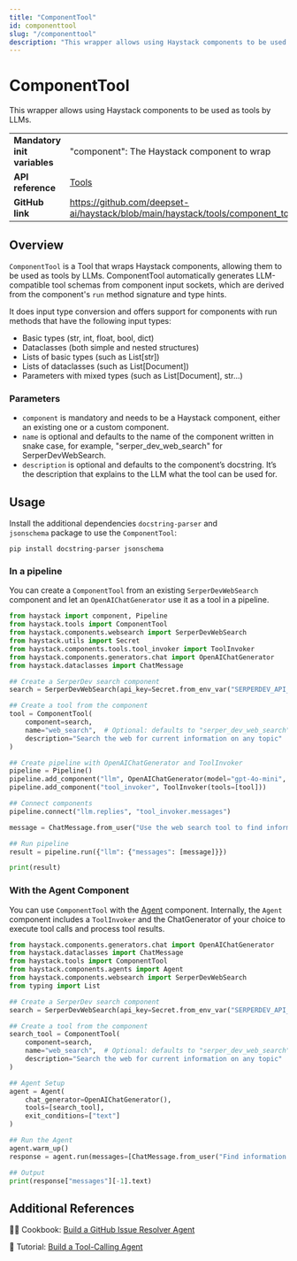 ```yaml
---
title: "ComponentTool"
id: componenttool
slug: "/componenttool"
description: "This wrapper allows using Haystack components to be used as tools by LLMs."
---
```


# ComponentTool

This wrapper allows using Haystack components to be used as tools by LLMs.

|  |  |
| --- | --- |
| **Mandatory init variables** | "component": The Haystack component to wrap                                         |
| **API reference**            | [Tools](/reference/tools-api)                       |
| **GitHub link**              | https://github.com/deepset-ai/haystack/blob/main/haystack/tools/component_tool.py |

## Overview

`ComponentTool` is a Tool that wraps Haystack components, allowing them to be used as tools by LLMs. ComponentTool automatically generates LLM-compatible tool schemas from component input sockets, which are derived from the component's `run` method signature and type hints.

It does input type conversion and offers support for components with run methods that have the following input types:

- Basic types (str, int, float, bool, dict)
- Dataclasses (both simple and nested structures)
- Lists of basic types (such as List[str])
- Lists of dataclasses (such as List[Document])
- Parameters with mixed types (such as List[Document], str...)

### Parameters

- `component` is mandatory and needs to be a Haystack component, either an existing one or a custom component.
- `name` is optional and defaults to the name of the component written in snake case, for example, "serper_dev_web_search" for SerperDevWebSearch.
- `description` is optional and defaults to the component’s docstring. It’s the description that explains to the LLM what the tool can be used for.

## Usage

Install the additional dependencies `docstring-parser` and `jsonschema` package to use the `ComponentTool`:

```shell
pip install docstring-parser jsonschema
```

### In a pipeline

You can create a `ComponentTool` from an existing `SerperDevWebSearch` component and let an `OpenAIChatGenerator` use it as a tool in a pipeline.

```python
from haystack import component, Pipeline
from haystack.tools import ComponentTool
from haystack.components.websearch import SerperDevWebSearch
from haystack.utils import Secret
from haystack.components.tools.tool_invoker import ToolInvoker
from haystack.components.generators.chat import OpenAIChatGenerator
from haystack.dataclasses import ChatMessage

## Create a SerperDev search component
search = SerperDevWebSearch(api_key=Secret.from_env_var("SERPERDEV_API_KEY"), top_k=3)

## Create a tool from the component
tool = ComponentTool(
    component=search,
    name="web_search",  # Optional: defaults to "serper_dev_web_search"
    description="Search the web for current information on any topic"  # Optional: defaults to component docstring
)

## Create pipeline with OpenAIChatGenerator and ToolInvoker
pipeline = Pipeline()
pipeline.add_component("llm", OpenAIChatGenerator(model="gpt-4o-mini", tools=[tool]))
pipeline.add_component("tool_invoker", ToolInvoker(tools=[tool]))

## Connect components
pipeline.connect("llm.replies", "tool_invoker.messages")

message = ChatMessage.from_user("Use the web search tool to find information about Nikola Tesla")

## Run pipeline
result = pipeline.run({"llm": {"messages": [message]}})

print(result)
```

### With the Agent Component

You can  use `ComponentTool` with the [Agent](../pipeline-components/agents-1/agent.mdx) component. Internally, the `Agent` component includes a `ToolInvoker` and the ChatGenerator of your choice to execute tool calls and process tool results.

```python
from haystack.components.generators.chat import OpenAIChatGenerator
from haystack.dataclasses import ChatMessage
from haystack.tools import ComponentTool
from haystack.components.agents import Agent
from haystack.components.websearch import SerperDevWebSearch
from typing import List

## Create a SerperDev search component
search = SerperDevWebSearch(api_key=Secret.from_env_var("SERPERDEV_API_KEY"), top_k=3)

## Create a tool from the component
search_tool = ComponentTool(
    component=search,
    name="web_search",  # Optional: defaults to "serper_dev_web_search"
    description="Search the web for current information on any topic"  # Optional: defaults to component docstring
)

## Agent Setup
agent = Agent(
    chat_generator=OpenAIChatGenerator(),
    tools=[search_tool],
    exit_conditions=["text"]
)

## Run the Agent
agent.warm_up()
response = agent.run(messages=[ChatMessage.from_user("Find information about Nikola Tesla")])

## Output
print(response["messages"][-1].text)
```

## Additional References

🧑‍🍳 Cookbook: [Build a GitHub Issue Resolver Agent](https://haystack.deepset.ai/cookbook/github_issue_resolver_agent)

📓 Tutorial: [Build a Tool-Calling Agent](https://haystack.deepset.ai/tutorials/43_building_a_tool_calling_agent)